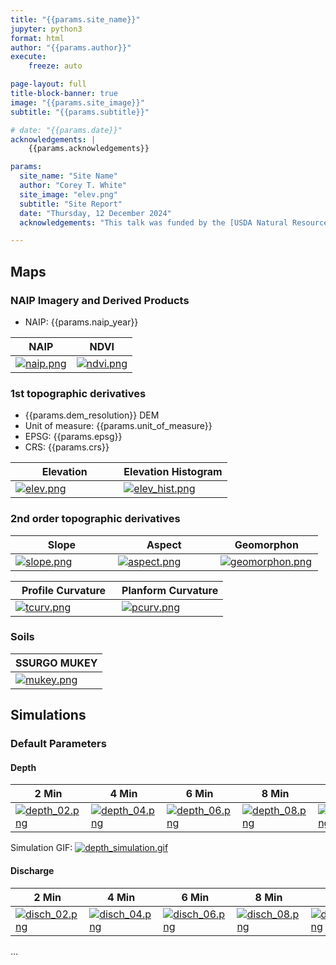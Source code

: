 ```yaml
---
title: "{{params.site_name}}"
jupyter: python3
format: html
author: "{{params.author}}"
execute:
    freeze: auto

page-layout: full
title-block-banner: true
image: "{{params.site_image}}"
subtitle: "{{params.subtitle}}"

# date: "{{params.date}}"
acknowledgements: |
    {{params.acknowledgements}}

params:
  site_name: "Site Name"
  author: "Corey T. White"
  site_image: "elev.png"
  subtitle: "Site Report"
  date: "Thursday, 12 December 2024"
  acknowledgements: "This talk was funded by the [USDA Natural Resources Conservation Service (NRCS)](https://www.nrcs.usda.gov/)."

---
```


## Maps

### NAIP Imagery and Derived Products

* NAIP: {{params.naip_year}}

| NAIP | NDVI |
| --- | --- |
| [![naip.png](naip.png)](naip.png) | [![ndvi.png](ndvi.png)](ndvi.png) |

### 1st topographic derivatives

* {{params.dem_resolution}} DEM
* Unit of measure: {{params.unit_of_measure}}
* EPSG: {{params.epsg}}
* CRS: {{params.crs}}

| Elevation | Elevation Histogram
| --- | --- |
| [![elev.png](elev.png)](elev.png) | [![elev_hist.png](elev_hist.png)](elev_hist.png) |

### 2nd order topographic derivatives

| Slope | Aspect | Geomorphon |
| --- | --- | --- |
| [![slope.png](slope.png)](slope.png) | [![aspect.png](aspect.png)](aspect.png) | [![geomorphon.png](geomorphon.png)](geomorphon.png) |

| Profile Curvature | Planform Curvature |
| --- | --- |
| [![tcurv.png](tcurv.png)](tcurv.png) | [![pcurv.png](pcurv.png)](pcurv.png) |

### Soils

| SSURGO MUKEY |
| --- |
| [![mukey.png](mukey.png)](mukey.png) |

## Simulations

### Default Parameters

#### Depth

| 2 Min | 4 Min | 6 Min | 8 Min | 10 min |
| --- | --- | --- | --- | --- |
| [![depth_02.png](basic/depth_02.png)](basic/depth_02.png) | [![depth_04.png](basic/depth_04.png)](basic/depth_04.png) | [![depth_06.png](basic/depth_06.png)](basic/depth_06.png) | [![depth_08.png](basic/depth_08.png)](basic/depth_08.png) | [![depth_10.png](basic/depth_10.png)](basic/depth_10.png) |

Simulation GIF: [![depth_simulation.gif](basic/depth_simulation.gif)](basic/depth_simulation.gif)

#### Discharge

| 2 Min | 4 Min | 6 Min | 8 Min | 10 Min
| --- | --- | --- | --- | ---
| [![disch_02.png](basic/disch_02.png)](basic/disch_02.png) | [![disch_04.png](basic/disch_04.png)](basic/disch_04.png) | [![disch_06.png](basic/disch_06.png)](basic/disch_06.png) | [![disch_08.png](basic/disch_08.png)](basic/disch_08.png) | [![disch_10.png](basic/disch_10.png)](basic/disch_10.png) |

...
